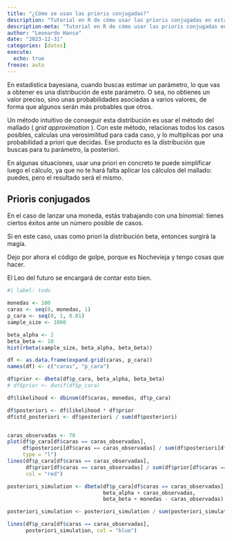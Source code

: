 ```yaml
---
title: "¿Cómo se usan las prioris conjugadas?"
description: "Tutorial en R de cómo usar las prioris conjugadas en estadística bayesiana, con el ejemplo de lanzar una moneda"
description-meta: "Tutorial en R de cómo usar las prioris conjugadas en estadística bayesiana, con el ejemplo de lanzar una moneda"
author: "Leonardo Hansa"
date: "2023-12-31"
categories: [datos]
execute: 
  echo: true
freeze: auto
---
```


En estadística bayesiana, cuando buscas estimar un parámetro, lo que vas a obtener es una distribución de este parámetro. O sea, no obtienes un valor preciso, sino unas probabilidades asociadas a varios valores, de forma que algunos serán más probables que otros. 

Un método intuitivo de conseguir esta distribución es usar el método del mallado ( _grid approximation_ ). Con este método, relacionas todos los casos posibles, calculas una verosimilitud para cada caso, y lo multiplicas por una probabilidad a priori que decidas. Ese producto es la distribución que buscas para tu parámetro, la posteriori. 

En algunas situaciones, usar una priori en concreto te puede simplificar luego el cálculo, ya que no te hará falta aplicar los cálculos del mallado: puedes, pero el resultado será el mismo. 

## Prioris conjugados

En el caso de lanzar una moneda, estás trabajando con una binomial: tienes ciertos éxitos ante un número posible de casos. 

Si en este caso, usas como priori la distribución beta, entonces surgirá la magia. 

Dejo por ahora el código de golpe, porque es Nochevieja y tengo cosas que hacer. 

El Leo del futuro se encargará de contar esto bien. 

```r
#| label: todo

monedas <- 100
caras <- seq(0, monedas, 1)
p_cara <- seq(0, 1, 0.01)
sample_size <- 1000

beta_alpha <- 2
beta_beta <- 10
hist(rbeta(sample_size, beta_alpha, beta_beta))

df <- as.data.frame(expand.grid(caras, p_cara))
names(df) <- c("caras", "p_cara")

df$prior <- dbeta(df$p_cara, beta_alpha, beta_beta)
# df$prior <- dunif(df$p_cara)

df$likelihood <- dbinom(df$caras, monedas, df$p_cara)

df$posteriori <- df$likelihood * df$prior
df$std_posteriori <- df$posteriori / sum(df$posteriori)


caras_observadas <- 70
plot(df$p_cara[df$caras == caras_observadas], 
     df$posteriori[df$caras == caras_observadas] / sum(df$posteriori[df$caras == caras_observadas]), 
     type = "l")
lines(df$p_cara[df$caras == caras_observadas], 
      df$prior[df$caras == caras_observadas] / sum(df$prior[df$caras == caras_observadas]), 
      col = "red")

posteriori_simulation <- dbeta(df$p_cara[df$caras == caras_observadas], 
                               beta_alpha + caras_observadas, 
                               beta_beta + monedas - caras_observadas)

posteriori_simulation <- posteriori_simulation / sum(posteriori_simulation)

lines(df$p_cara[df$caras == caras_observadas], 
      posteriori_simulation, col = "blue")
```

